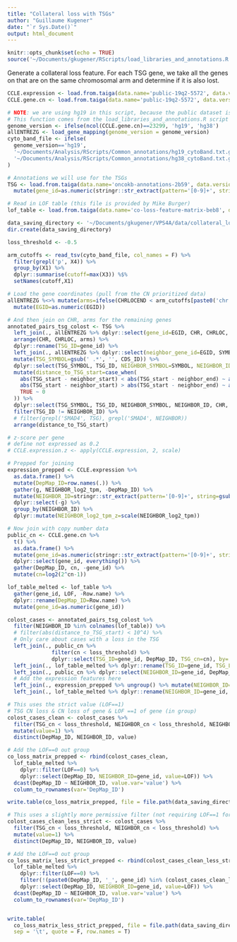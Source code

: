 ```yaml
---
title: "Collateral loss with TSGs"
author: "Guillaume Kugener"
date: "`r Sys.Date()`"
output: html_document
---
```


```r
knitr::opts_chunk$set(echo = TRUE)
source('~/Documents/gkugener/RScripts/load_libraries_and_annotations.R')
```

Generate a collateral loss feature. For each TSG gene, we take all the genes on that are on the same chromosomal arm and determine if it is also lost.

```r
CCLE.expression <- load.from.taiga(data.name='public-19q2-5572', data.version=10, data.file='CCLE_expression')
CCLE.gene.cn <- load.from.taiga(data.name='public-19q2-5572', data.version=10, data.file='CCLE_gene_cn')

# NOTE: we are using hg19 in this script, because the public dataset is hg19
# This function comes from the load_libraries_and_annotations.R script included in this repo
genome_version <- ifelse(ncol(CCLE.gene.cn)==23299, 'hg19', 'hg38')
allENTREZG <- load_gene_mapping(genome_version = genome_version)
cyto_band_file <- ifelse(
  genome_version=='hg19',
  '~/Documents/Analysis/RScripts/Common_annotations/hg19_cytoBand.txt.gz',
  '~/Documents/Analysis/RScripts/Common_annotations/hg38_cytoBand.txt.gz'
)
```

```r
# Annotations we will use for the TSGs
TSG <- load.from.taiga(data.name='oncokb-annotations-2b59', data.version=2, data.file='TSG') %>%
  mutate(gene_id=as.numeric(stringr::str_extract(pattern='[0-9]+', string=gsub('.* ', '', CDS_ID))))

# Read in LOF table (this file is provided by Mike Burger)
lof_table <- load.from.taiga(data.name='co-loss-feature-matrix-beb8', data.version=3, data.file='LOF-all')

data_saving_directory <- '~/Documents/gkugener/VPS4A/data/collateral_loss/'
dir.create(data_saving_directory)
```

```r
loss_threshold <- -0.5
```

```r
arm_cutoffs <- read_tsv(cyto_band_file, col_names = F) %>%
  filter(grepl('p', X4)) %>%
  group_by(X1) %>%
  dplyr::summarise(cutoff=max(X3)) %$%
  setNames(cutoff,X1)

# Load the gene coordinates (pull from the CN prioritized data)
allENTREZG %<>% mutate(arms=ifelse(CHRLOCEND < arm_cutoffs[paste0('chr', CHR)], 'p', 'q')) %>%
  mutate(EGID=as.numeric(EGID))

# And then join on CHR, arms for the remaining genes
annotated_pairs_tsg_colost <- TSG %>%
  left_join(., allENTREZG %>% dplyr::select(gene_id=EGID, CHR, CHRLOC, CHRLOCEND, arms), by='gene_id') %>%
  arrange(CHR, CHRLOC, arms) %>%
  dplyr::rename(TSG_ID=gene_id) %>%
  left_join(., allENTREZG %>% dplyr::select(neighbor_gene_id=EGID, SYMBOL, CHR, neighbor_start=CHRLOC, neighbor_end=CHRLOCEND, arms), by=c('CHR', 'arms')) %>%
  mutate(TSG_SYMBOL=gsub(' .*', '', CDS_ID)) %>%
  dplyr::select(TSG_SYMBOL, TSG_ID, NEIGHBOR_SYMBOL=SYMBOL, NEIGHBOR_ID=neighbor_gene_id, CHR, arm=arms, TSG_start=CHRLOC, neighbor_start, neighbor_end) %>% 
  mutate(distance_to_TSG_start=case_when(
    abs(TSG_start - neighbor_start) < abs(TSG_start - neighbor_end) ~ as.double(TSG_start - neighbor_start),
    abs(TSG_start - neighbor_start) > abs(TSG_start - neighbor_end) ~ as.double(TSG_start - neighbor_end),
    TRUE ~ 0
  )) %>%
  dplyr::select(TSG_SYMBOL, TSG_ID, NEIGHBOR_SYMBOL, NEIGHBOR_ID, CHR, arm, distance_to_TSG_start) %>%
  filter(TSG_ID != NEIGHBOR_ID) %>%
  # filter(grepl('SMAD4', TSG), grepl('SMAD4', NEIGHBOR))
  arrange(distance_to_TSG_start)
```

```r
# z-score per gene
# define not expressed as 0.2
# CCLE.expression.z <- apply(CCLE.expression, 2, scale)

# Prepped for joining
expression_prepped <- CCLE.expression %>%
  as.data.frame() %>%
  mutate(DepMap_ID=row.names(.)) %>%
  gather(g, NEIGHBOR_log2_tpm, -DepMap_ID) %>%
  mutate(NEIGHBOR_ID=stringr::str_extract(pattern='[0-9]+', string=gsub('.* ', '', g))) %>%
  dplyr::select(-g) %>%
  group_by(NEIGHBOR_ID) %>%
  dplyr::mutate(NEIGHBOR_log2_tpm_z=scale(NEIGHBOR_log2_tpm))
```

```r
# Now join with copy number data
public_cn <- CCLE.gene.cn %>%
  t() %>%
  as.data.frame() %>%
  mutate(gene_id=as.numeric(stringr::str_extract(pattern='[0-9]+', string=gsub('.* ', '', row.names(.))))) %>%
  dplyr::select(gene_id, everything()) %>%
  gather(DepMap_ID, cn, -gene_id) %>%
  mutate(cn=log2(2^cn-1))

lof_table_melted <- lof_table %>%
  gather(gene_id, LOF, -Row.name) %>%
  dplyr::rename(DepMap_ID=Row.name) %>%
  mutate(gene_id=as.numeric(gene_id))

colost_cases <- annotated_pairs_tsg_colost %>%
  filter(NEIGHBOR_ID %in% colnames(lof_table)) %>%
  # filter(abs(distance_to_TSG_start) < 10^4) %>%
  # Only care about cases with a loss in the TSG
  left_join(., public_cn %>% 
              filter(cn < loss_threshold) %>%
              dplyr::select(TSG_ID=gene_id, DepMap_ID, TSG_cn=cn), by='TSG_ID') %>%
  left_join(., lof_table_melted %>% dplyr::rename(TSG_ID=gene_id, TSG_LOF=LOF), by=c('TSG_ID', 'DepMap_ID')) %>%
  left_join(., public_cn %>% dplyr::select(NEIGHBOR_ID=gene_id, DepMap_ID, NEIGHBOR_cn=cn), by=c('NEIGHBOR_ID', 'DepMap_ID')) %>%
  # Add the expression features here
  left_join(., expression_prepped %>% ungroup() %>% mutate(NEIGHBOR_ID=as.numeric(NEIGHBOR_ID)), by=c('DepMap_ID', 'NEIGHBOR_ID')) %>%
  left_join(., lof_table_melted %>% dplyr::rename(NEIGHBOR_ID=gene_id, NEIGHBOR_LOF=LOF), by=c('NEIGHBOR_ID', 'DepMap_ID'))
```

```r
# This uses the strict value (LOF==1)
# TSG CN loss & CN loss of gene & LOF ==1 of gene (in group)
colost_cases_clean <- colost_cases %>%
  filter(TSG_cn < loss_threshold, NEIGHBOR_cn < loss_threshold, NEIGHBOR_LOF==1) %>%
  mutate(value=1) %>%
  distinct(DepMap_ID, NEIGHBOR_ID, value)

# Add the LOF==0 out group
co_loss_matrix_prepped <- rbind(colost_cases_clean, 
  lof_table_melted %>% 
    dplyr::filter(LOF==0) %>% 
    dplyr::select(DepMap_ID, NEIGHBOR_ID=gene_id, value=LOF)) %>%
  dcast(DepMap_ID ~ NEIGHBOR_ID, value.var='value') %>%
  column_to_rownames(var='DepMap_ID')

write.table(co_loss_matrix_prepped, file = file.path(data_saving_directory, 'collateral_loss_cn_lof.tsv'), sep = '\t', quote = F, row.names = T)
```

```r
# This uses a slightly more permissive filter (not requiring LOF==1 for the neighor gene)
colost_cases_clean_less_strict <- colost_cases %>%
  filter(TSG_cn < loss_threshold, NEIGHBOR_cn < loss_threshold) %>%
  mutate(value=1) %>%
  distinct(DepMap_ID, NEIGHBOR_ID, value)

# Add the LOF==0 out group
co_loss_matrix_less_strict_prepped <- rbind(colost_cases_clean_less_strict, 
  lof_table_melted %>% 
    dplyr::filter(LOF==0) %>% 
    filter(!(paste0(DepMap_ID, '_', gene_id) %in% (colost_cases_clean_less_strict %$% paste0(DepMap_ID, '_', NEIGHBOR_ID)))) %>%
    dplyr::select(DepMap_ID, NEIGHBOR_ID=gene_id, value=LOF)) %>%
  dcast(DepMap_ID ~ NEIGHBOR_ID, value.var='value') %>%
  column_to_rownames(var='DepMap_ID')


write.table(
  co_loss_matrix_less_strict_prepped, file = file.path(data_saving_directory, 'collateral_loss_cn_only.tsv'),
  sep = '\t', quote = F, row.names = T)
```



